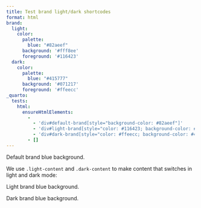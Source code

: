 ```yaml
---
title: Test brand light/dark shortcodes
format: html
brand:
  light:
    color:
      palette:
        blue: "#82aeef"
      background: '#fff8ee'
      foreground: '#116423'
  dark:
    color:
      palette:
        blue: "#415777"
      background: '#071217'
      foreground: '#ffeecc'
_quarto:
  tests:
    html:
      ensureHtmlElements:
        -
          - 'div#default-brand[style="background-color: #82aeef"]'
          - 'div#light-brand[style="color: #116423; background-color: #82aeef"]'
          - 'div#dark-brand[style="color: #ffeecc; background-color: #415777"]'
        - []
---
```


::: {#default-brand style='background-color: {{< brand color blue >}}'}
Default brand blue background.
:::

We use `.light-content` and `.dark-content` to make content that switches in light and dark mode:

::: {#light-brand .light-content style='color: {{< brand color foreground light >}}; background-color: {{< brand color blue light >}}'}
Light brand blue background.
:::

::: {#dark-brand .dark-content style='color: {{< brand color foreground dark >}}; background-color: {{< brand color blue dark >}}'}
Dark brand blue background.
:::
